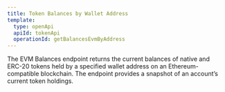 ```yaml
---
title: Token Balances by Wallet Address
template:
  type: openApi
  apiId: tokenApi
  operationId: getBalancesEvmByAddress
---
```


The EVM Balances endpoint returns the current balances of native and ERC-20 tokens held by a specified wallet address on an Ethereum-compatible blockchain. The endpoint provides a snapshot of an account’s current token holdings.
